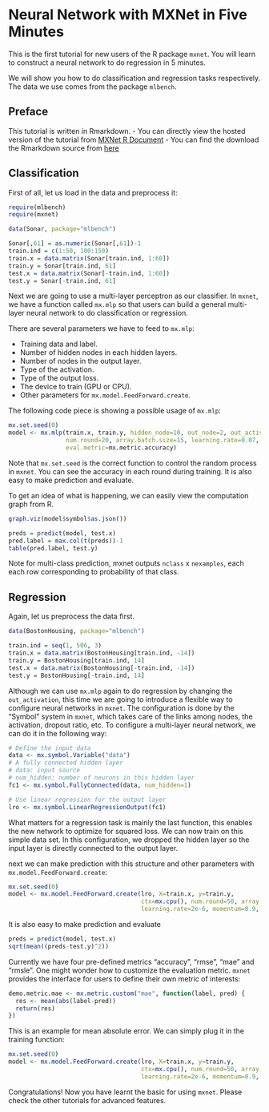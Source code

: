 Neural Network with MXNet in Five Minutes
=============================================

This is the first tutorial for new users of the R package `mxnet`. You will learn to construct a neural network to do regression in 5 minutes.

We will show you how to do classification and regression tasks respectively. The data we use comes from the package `mlbench`.

Preface
-------
This tutorial is written in Rmarkdown.
- You can directly view the hosted version of the tutorial from [MXNet R Document](http://mxnet.readthedocs.org/en/latest/R-package/fiveMinutesNeuralNetwork.html)
- You can find the download the Rmarkdown source from [here](https://github.com/dmlc/mxnet/blob/master/R-package/vignettes/fiveMinutesNeuralNetwork.Rmd)

## Classification

First of all, let us load in the data and preprocess it:

```r
require(mlbench)
require(mxnet)

data(Sonar, package="mlbench")

Sonar[,61] = as.numeric(Sonar[,61])-1
train.ind = c(1:50, 100:150)
train.x = data.matrix(Sonar[train.ind, 1:60])
train.y = Sonar[train.ind, 61]
test.x = data.matrix(Sonar[-train.ind, 1:60])
test.y = Sonar[-train.ind, 61]
```

Next we are going to use a multi-layer perceptron as our classifier. In `mxnet`, we have a function called `mx.mlp` so that users can build a general multi-layer neural network to do classification or regression.

There are several parameters we have to feed to `mx.mlp`:

- Training data and label.
- Number of hidden nodes in each hidden layers.
- Number of nodes in the output layer.
- Type of the activation.
- Type of the output loss.
- The device to train (GPU or CPU).
- Other parameters for `mx.model.FeedForward.create`.

The following code piece is showing a possible usage of `mx.mlp`:

```r
mx.set.seed(0)
model <- mx.mlp(train.x, train.y, hidden_node=10, out_node=2, out_activation="softmax",
                num.round=20, array.batch.size=15, learning.rate=0.07, momentum=0.9, 
                eval.metric=mx.metric.accuracy)
```

Note that `mx.set.seed` is the correct function to control the random process in `mxnet`. You can see the accuracy in each round during training. It is also easy to make prediction and evaluate.

To get an idea of what is happening, we can easily view the computation graph from R.

```r
graph.viz(model$symbol$as.json())
```

```r
preds = predict(model, test.x)
pred.label = max.col(t(preds))-1
table(pred.label, test.y)
```

Note for multi-class prediction, mxnet outputs `nclass` x `nexamples`, each each row corresponding to probability of that class.

## Regression

Again, let us preprocess the data first.

```r
data(BostonHousing, package="mlbench")

train.ind = seq(1, 506, 3)
train.x = data.matrix(BostonHousing[train.ind, -14])
train.y = BostonHousing[train.ind, 14]
test.x = data.matrix(BostonHousing[-train.ind, -14])
test.y = BostonHousing[-train.ind, 14]
```

Although we can use `mx.mlp` again to do regression by changing the `out_activation`, this time we are going to introduce a flexible way to configure neural networks in `mxnet`. The configuration is done by the "Symbol" system in `mxnet`, which takes care of the links among nodes, the activation, dropout ratio, etc. To configure a multi-layer neural network, we can do it in the following way:

```r
# Define the input data
data <- mx.symbol.Variable("data")
# A fully connected hidden layer
# data: input source
# num_hidden: number of neurons in this hidden layer
fc1 <- mx.symbol.FullyConnected(data, num_hidden=1)

# Use linear regression for the output layer
lro <- mx.symbol.LinearRegressionOutput(fc1)
```

What matters for a regression task is mainly the last function, this enables the new network to optimize for squared loss. We can now train on this simple data set. In this configuration, we dropped the hidden layer so the input layer is directly connected to the output layer.

next we can make prediction with this structure and other parameters with `mx.model.FeedForward.create`:

```r
mx.set.seed(0)
model <- mx.model.FeedForward.create(lro, X=train.x, y=train.y,
                                     ctx=mx.cpu(), num.round=50, array.batch.size=20,
                                     learning.rate=2e-6, momentum=0.9, eval.metric=mx.metric.rmse)
```

It is also easy to make prediction and evaluate

```r
preds = predict(model, test.x)
sqrt(mean((preds-test.y)^2))
```

Currently we have four pre-defined metrics "accuracy", "rmse", "mae" and "rmsle". One might wonder how to customize the evaluation metric. `mxnet` provides the interface for users to define their own metric of interests:

```r
demo.metric.mae <- mx.metric.custom("mae", function(label, pred) {
  res <- mean(abs(label-pred))
  return(res)
})
```

This is an example for mean absolute error. We can simply plug it in the training function:

```r
mx.set.seed(0)
model <- mx.model.FeedForward.create(lro, X=train.x, y=train.y,
                                     ctx=mx.cpu(), num.round=50, array.batch.size=20,
                                     learning.rate=2e-6, momentum=0.9, eval.metric=demo.metric.mae)
```

Congratulations! Now you have learnt the basic for using `mxnet`. Please check the other tutorials for advanced features.


